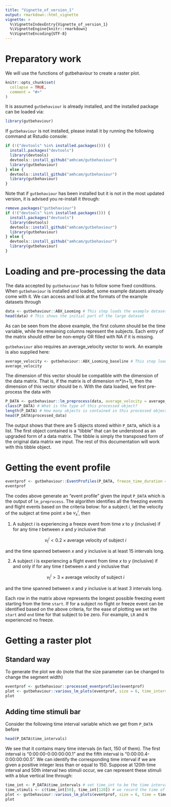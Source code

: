 ```yaml
---
title: "Vignette_of_version_1"
output: rmarkdown::html_vignette
vignette: >
  %\VignetteIndexEntry{Vignette_of_version_1}
  %\VignetteEngine{knitr::rmarkdown}
  %\VignetteEncoding{UTF-8}
---
```


# Preparatory work 

We will use the functions of gutbehaviour to create a raster plot. 

```r
knitr::opts_chunk$set(
  collapse = TRUE,
  comment = "#>"
)
```

It is assumed `gutbehaviour` is already installed, and the installed package can be loaded via:
```r
library(gutbehaviour)
```

If `gutbehaviour` is not installed, please install it by running the following command at Rstudio console:
```r
if (!("devtools" %in% installed.packages())) {
  install.packages("devtools")
  library(devtools)
  devtools::install_github("amhcam/gutbehaviour")
  library(gutbehaviour)
} else {
  devtools::install_github("amhcam/gutbehaviour")
  library(gutbehaviour)
}
```

Note that if `gutbehaviour` has been installed but it is not in the most updated version, it is advised you re-install it through:

```r
remove.packages("gutbehaviour")
if (!("devtools" %in% installed.packages())) {
  install.packages("devtools")
  library(devtools)
  devtools::install_github("amhcam/gutbehaviour")
  library(gutbehaviour)
} else {
  devtools::install_github("amhcam/gutbehaviour")
  library(gutbehaviour)
}
```

# Loading and pre-processing the data

The data accepted by `gutbehaviour` has to follow some fixed conditions. When `gutbehaviour` is installed and loaded, some example datasets already come with it. We can access and look at the formats of the example datasets through

```r
data <- gutbehaviour::ABX_Looming # This step loads the example dataset
head(data) # This shows the initial part of the large dataset
```

As can be seen from the above example, the first column should be the time variable, while the remaining columns represent the subjects. Each entry of the matrix should either be non-empty OR filled with NA if it is missing. 

`gutbehaviour` also requires an average_velocity vector to work. An example is also supplied here:

```r
average_velocity <- gutbehaviour::ABX_Looming_baseline # This step loads the average velocity vector
average_velocity
```

The dimension of this vector should be compatible with the dimension of the data matrix. That is, if the matrix is of dimension m*(n+1), then the dimension of this vector should be n. With the data loaded, we first pre-process the data with

```r
P_DATA <- gutbehaviour::lm_preprocess(data, average_velocity = average_velocity) # pre-process the data with `lm_preprocess`
class(P_DATA) # What is the type of this processed object?
length(P_DATA) # How many objects is contained in this processed object?
head(P_DATA$processed_data)
```
The output shows that there are 5 objects stored within `P_DATA`, which is a list. The first object contained is a "tibble" that can be understood as an upgraded form of a data matrix. The tibble is simply the transposed form of the original data matrix we input. The rest of this documentation will work with this tibble object. 

# Getting the event profile

```r
eventprof <- gutbehaviour::EventProfiles(P_DATA, freeze_time_duration = 15, flight_time_duration = 3)  # modify the durations here
eventprof
```
The codes above generate an "event profile" given the input `P_DATA` which is the output of `lm_preprocess`. The algorithm identifies all the freezing events and flight events based on the criteria below: for a subject $i$, let the velocity of the subject at time point $x$ be $v^{i}_{x}$, then 

1. A subject $i$ is experiencing a freeze event from time $x$ to $y$ (inclusive) if for any time $t$ between $x$ and $y$ inclusive that

$$ v^{i}_{t} < 0.2 \times \text{average velocity of subject }i$$ 

and the time spanned between $x$ and $y$ inclusive is at least 15 intervals long. 

2. A subject $i$ is experiencing a flight event from time $x$ to $y$ (inclusive) if and only if for any time $t$ between $x$ and $y$ inclusive that

$$ v^{i}_{t} > 3 \times \text{average velocity of subject }i$$ 

and the time spanned between $x$ and $y$ inclusive is at least 3 intervals long.

Each row in the matrix above represents the longest possible freezing event starting from the time `start`. If for a subject no flight or freeze event can be identified based on the above criteria, for the ease of plotting we set the `start` and `end` time for that subject to be zero. For example, `LR` and `N` experienced no freeze.

# Getting a raster plot

## Standard way
To generate the plot we do (note that the size parameter can be changed to change the segment width)
```r
eventprof <- gutbehaviour::processed_eventprofiles(eventprof)
plot <- gutbehaviour::various_lm_plots(eventprof, size = 6, time_intervals = P_DATA$time_intervals) # size parameter can be changed and this represents the width of the segment in the raster plot
plot
```
## Adding time stimuli bar
Consider the following time interval variable which we get from `P_DATA` before

```r
head(P_DATA$time_intervals)
```

We see that it contains many time intervals (in fact, 150 of them). The first interval is "0:00:00-0:00:00:00.1" and the fifth interval is "0:00:00.4-0:00:00:00.5". We can identify the corresponding time interval if we are given a positive integer less than or equal to 150. Suppose at 120th time interval and 50th interval two stimuli occur, we can represent these stimuli with a blue vertical line through: 

```r
time_int <- P_DATA$time_intervals # set time_int to be the time intervals of P_DATA
time_stimuli <- c(time_int[50], time_int[120]) # we record the time of stimuli
plot <- gutbehaviour::various_lm_plots(eventprof, size = 6, time = time_stimuli, time_intervals = time_int) # we set the time argument to time_stimuli
plot
```








